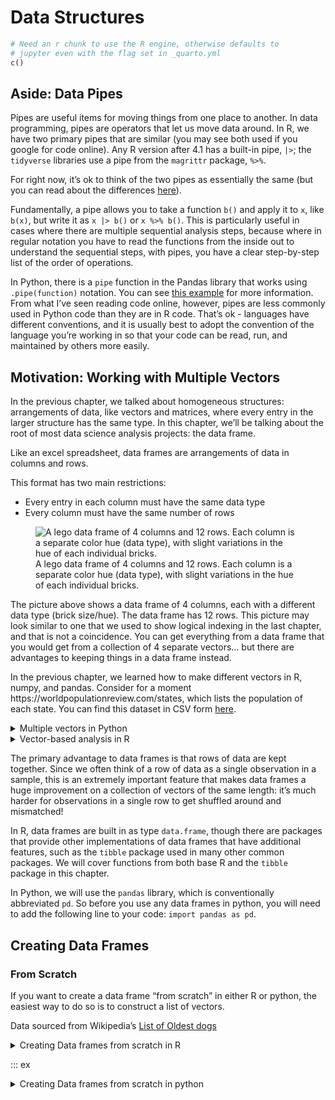 # Data Structures

```r
# Need an r chunk to use the R engine, otherwise defaults to 
# jupyter even with the flag set in _quarto.yml
c()
```

## Aside: Data Pipes {-}

Pipes are useful items for moving things from one place to another. In data programming, pipes are operators that let us move data around. In R, we have two primary pipes that are similar (you may see both used if you google for code online). Any R version after 4.1 has a built-in pipe, `|>`; the `tidyverse` libraries use a pipe from the `magrittr` package, `%>%`. 

For right now, it's ok to think of the two pipes as essentially the same (but you can read about the differences [here](https://www.infoworld.com/article/3621369/use-the-new-r-pipe-built-into-r-41.html)). 

Fundamentally, a pipe allows you to take a function `b()` and apply it to `x`, like `b(x)`, but write it as `x |> b()` or `x %>% b()`. This is particularly useful in cases where there are multiple sequential analysis steps, because where in regular notation you have to read the functions from the inside out to understand the sequential steps, with pipes, you have a clear step-by-step list of the order of operations. 


In Python, there is a `pipe` function in the Pandas library that works using `.pipe(function)` notation. You can see [this example](https://stackoverflow.com/a/31037901) for more information. From what I've seen reading code online, however, pipes are less commonly used in Python code than they are in R code. That's ok - languages have different conventions, and it is usually best to adopt the convention of the language you're working in so that your code can be read, run, and maintained by others more easily. 


## Motivation: Working with Multiple Vectors
<!-- data frames in R and Pandas -->

In the previous chapter, we talked about homogeneous structures: arrangements of data, like vectors and matrices, where every entry in the larger structure has the same type. In this chapter, we'll be talking about the root of most data science analysis projects: the data frame. 

Like an excel spreadsheet, data frames are arrangements of data in columns and rows.

This format has two main restrictions:

- Every entry in each column must have the same data type
- Every column must have the same number of rows

![A lego data frame of 4 columns and 12 rows. Each column is a separate color hue (data type), with slight variations in the hue of each individual bricks.](images/lego-data-frame.png)

The picture above shows a data frame of 4 columns, each with a different data type (brick size/hue). The data frame has 12 rows. This picture may look similar to one that we used to show logical indexing in the last chapter, and that is not a coincidence. You can get everything from a data frame that you would get from a collection of 4 separate vectors... but there are advantages to keeping things in a data frame instead. 


In the previous chapter, we learned how to make different vectors in R, numpy, and pandas. Consider for a moment https://worldpopulationreview.com/states, which lists the population of each state. You can find this dataset in CSV form [here](https://raw.githubusercontent.com/srvanderplas/Stat151/main/data/population2022.csv).

::: ex

<details><summary>Multiple vectors in Python</summary>
(I'm going to cheat and read this in using pandas functions we haven't learned yet to demonstrate why this stuff matters.)

```python
import pandas as pd

data = pd.read_html("https://worldpopulationreview.com/states")[0]
list(data.columns) # get names

# Create a few population series
population2022 = pd.Series(data['2022 Population'].values, index = data['State'].values)
population2021 = pd.Series(data['2021 Population'].values, index = data['State'].values)
population2010 = pd.Series(data['2010 Census'].values, index = data['State'].values)
```

Suppose that we want to sort each population vector by the population in that year.

```python
import pandas as pd
data = pd.read_html("https://worldpopulationreview.com/states")[0]

population2022 = pd.Series(data['2022 Population'].values, index = data['State'].values).sort_values()
population2021 = pd.Series(data['2021 Population'].values, index = data['State'].values).sort_values()
population2010 = pd.Series(data['2010 Census'].values, index = data['State'].values).sort_values()

population2022.head()
population2021.head()
population2010.head()
```

The only problem is that by doing this, we've now lost the ordering that matched across all 3 vectors. Pandas Series are great for this, because they use labels that allow us to reconstitute which value corresponds to which label, but in R or even in numpy arrays, vectors don't inherently come with labels. In these situations, sorting by one value can actually destroy the connection between two vectors!

</details>

:::

::: ex

<details><summary>Vector-based analysis in R</summary>

```r
df <- read.csv("https://raw.githubusercontent.com/srvanderplas/Stat151/main/data/population2022.csv")

# Use vectors instead of the data frame
state <- df$State
pop2022 <- df$Pop
pop2021 <- df$Pop2021
pop2010 <- df$Pop2010

# Create a vector to index population in 2022 in order
order2022 <- order(pop2022)

# To keep variables together, we have to do things like this:
head(state[order2022])
head(pop2022[order2022])

# It makes more sense just to reorder the whole data frame:
head(df[order2022,])
```

</details>

:::


The primary advantage to data frames is that rows of data are kept together. Since we often think of a row of data as a single observation in a sample, this is an extremely important feature that makes data frames a huge improvement on a collection of vectors of the same length: it's much harder for observations in a single row to get shuffled around and mismatched!

In R, data frames are built in as type `data.frame`, though there are packages that provide other implementations of data frames that have additional features, such as the `tibble` package used in many other common packages. We will cover functions from both base R and the `tibble` package in this chapter.

In Python, we will use the `pandas` library, which is conventionally abbreviated `pd`. So before you use any data frames in python, you will need to add the following line to your code: `import pandas as pd`.

## Creating Data Frames

### From Scratch

If you want to create a data frame "from scratch" in either R or python, the easiest way to do so is to construct a list of vectors.


Data sourced from Wikipedia's [List of Oldest dogs](https://en.wikipedia.org/wiki/List_of_individual_dogs#Long-lived_dogs)

::: ex

<details><summary>Creating Data frames from scratch in R</summary>

```r
dog_names <- c("Bluey", "Bramble", "Chanel", "Max")
dog_ages <- c(29.41, 25, 21, 29.77)

# Using the data.frame function
data <- data.frame(Name = dog_names, Age = dog_ages)
data

# Using the tibble function
library(tibble)
data <- tibble(Name = dog_names, Age = dog_ages)
# Notice the difference in how the object is printed...
data

# Using the tribble function in the tibble package
data <- tribble(~Name, ~Age,
                "Bluey", 29.41,
                "Bramble", 25,
                "Chanel", 21,
                "Max", 29.77) 
# This allows you to write out the data yourself in table format
# Column Names are indicated by putting ~ before the (bare) column name
data
```

</details>

:::


::: ex

<details><summary>Creating Data frames from scratch in python</summary>


```python
import pandas as pd

# Create a list of lists
data = [['Bluey', 29.41],
        ['Bramble', 25],
        ['Chanel', 21],
        ['Max', 29.77]]
        
data = pd.DataFrame(data, columns = ['Name', 'Age'])

# Create a dict with lists
data = {'Name': ['Bluey', 'Bramble', 'Chanel', 'Max'],
        'Age':  [29.41, 25, 21, 29.77]}

data = pd.DataFrame(data)
```

I am intentionally not discussing dictionaries (dicts) in Python at this point - my goal is to get you  up and running to do data analysis in Python with as little overhead as possible. If you are interested, you can read up on [dicts](https://www.py4e.com/html3/09-dictionaries) in Python 4 Everybody. We will hopefully find time to come back and discuss the finer points of lists, dicts, tuples, and other constructs later in the semester or in a subsequent course.

:::


### Reading in Data

One of the easier ways to create a data frame (rather than typing the whole thing in) is to read in data from somewhere else - a file, a table on a webpage, etc. We're not going to go into the finer points of this (you'll get into that in Stat 251, Data Wrangling), but it is important to at least know how to read in relatively nicely formatted data.

One nice source of (relatively neat) data is the [TidyTuesday github repository](https://github.com/rfordatascience/tidytuesday)^[Tidy Tuesday is a collaborative project where the R community gets together and explores a dataset, cleaning it, visualizing it, and generally working to collectively hone R skills together. You can find some very nice YouTube livestreams, as well as lots of examples using the [#tidytuesday twitter tag](https://twitter.com/search?q=%23tidytuesday).]. 


In Base R, we can read the data in using the `read.csv` function:

```r
airmen <- read.csv('https://raw.githubusercontent.com/rfordatascience/tidytuesday/master/data/2022/2022-02-08/airmen.csv')
head(airmen)
```

If we want instead to create a tibble, we can use the `readr` package's `read_csv` function, which is a bit more robust:

```r
library(readr)
airmen <- read_csv('https://raw.githubusercontent.com/rfordatascience/tidytuesday/master/data/2022/2022-02-08/airmen.csv')
head(airmen)
```

In `pandas`, we can read the csv using `pd.read_csv`:

```python
import pandas as pd

airmen = pd.read_csv("https://raw.githubusercontent.com/rfordatascience/tidytuesday/master/data/2022/2022-02-08/airmen.csv")
airmen.head()
```

## Working with Data Frames

### Summaries

Often, we want to know what a data frame contains. R and pandas both have easy summary methods for a data frame:

```r
summary(airmen)
```

Notice that the type of summary depends on the data type.

```python
airmen.describe()
```

There are ways to get pandas to describe other types of data that are not numeric, but I haven't completely figured out how they work yet. See the documentation [here](https://pandas.pydata.org/docs/reference/api/pandas.DataFrame.describe.html) for further details.

### Indexing

To access a subset of a data frame, we index by `[row, column]` in both languages (though in python we need a helper function tagged on the end of the object):

```python
# .iloc allows for integer location-based indexing
airmen.iloc[0:4,] # leave the space for cols blank to get all columns
airmen.iloc[0:4,[0, 3, 5]] # include a vector of column indices

# .loc allows for using the row and column indexes
airmen.loc['0':'4',]
airmen.loc[0:4,'name':'first_name'] # columns between name and first_name
airmen.loc[0:4,[0,3,5]] # can't use position indexes with .loc
```

This uses a function of pandas we have not previously explored: slicing. Slicing in pandas acts very similar to R's seq method for integers, in that you can set your start and end points and use : between them. However, in python, the last index is the (non-inclusive) endpoint, so 0:3 will give you 0, 1, 2. If you want all columns after a certain index, you can use `x:`, where x is the starting index.

```r
airmen[1:5, ]
airmen[1:5, c(1, 4, 6)]

airmen[1:5, c("name", "first_name")]
```

In R, we can also easily pull out a single column using the `$` method. Note that this gives us a vector (that is, we've lost the connection to the row index).

```r
airmen$name[1:5]

head(airmen["name"]) # head() just gives us the first few rows
```

In python, we can also easily pull out a single column:

```python
airmen.name
airmen['name']
```

The `df.column` notation, called **attribute access** only works in some circumstances: where the column name is not the same as a method (e.g. `min`) and is a valid Python identifier (so `df.1` does not work). When attribute access does not work, you can still access the column by name using `df['colname']` (standard indexing). 

::: learn-more

- [Indexing in python with pandas](https://pandas.pydata.org/pandas-docs/stable/user_guide/indexing.html) (Pandas documentation)    
This includes good information on which indexing operations are most efficient and recommended for production code.

- [Slicing dataframes in R](https://bookdown.org/ndphillips/YaRrr/slicing-dataframes.html) - The Pirate's Guide to R

- [Indexing, Slicing, and Subsetting DataFrames in Python](https://datacarpentry.org/python-ecology-lesson/03-index-slice-subset/) - Visualization in Python for Ecologists

:::

### Row and Column Names
In both R and python, data frames have two sets of names: a set of row names, and a set of column names. In my experience, it is much more common to use column names in R and less common to actually use row names^[More advanced data-frame like structures, such as `tibbles`, actively discourage the use of row names.]; in Python it seems that people tend to use both sets of names frequently. 


#### Row and Column Names in Python

Let's start with column names. Column names can be defined by creating a `Series` object (remember, that's just a fancy name for an indexed vector) and assigning it to the `df.columns` object, where `df` is the name of the data frame.

```python
# Get index of column names
airmen.columns

# We can set the names using simple assignment
airmen.columns = pd.Series(['Name', 'Last', 'First', 'Graduation_Date', 'Graduation_Rank', 'Class', 'Graduated_From', 'Pilot_Type', 'Hometown', 'State', 'Aerial_Victory_Credits', 'Num_Aerial_Victory_Credits', 'Reported_Lost', 'Reported_Lost_Date', 'Reported_Lost_Location', 'Web_Profile'])

# Now the names are capitalized
airmen.columns
```


```python
# Get index of row names
airmen.index # this structure has numeric row names
# we can access individual rows using the numeric index (iloc)
airmen.iloc[0]
# we can also access individual rows using the regular index (loc)
airmen.loc[0]
# this doesn't work because the row names are integers
airmen.loc['Adams, John H., Jr.'] 

# We can set row names using simple assignment
airmen.index = airmen.name

# Row names are changed
airmen.index # now the row name index is a string and we can look names up this way

# we can still access individual rows using the numeric index (iloc)
airmen.iloc[0]
# we can mo longer access individual rows using the regular index (loc) 
# with a numeric value
airmen.loc[0]
# but because we set the row names to be the individuals actual names, 
# we can use those in the .loc statement
airmen.loc['Adams, John H., Jr.'] 
```

When we select certain rows using the row names, we typically refer to the row names as the **key**. 

::: learn-more

Read more about database keys [here](https://www.learncomputerscienceonline.com/database-keys/) if you are interested. This is material that we will cover in Stat 351, but it may be useful for you now if you are interested in learning to program more efficiently from the start.

:::

#### Row and Column Names in R

In R, column and row names are just normal vectors - no special data types here!

```r
names(airmen)

# Set new column names
names(airmen) <- c('Name', 'Last', 'First', 'Graduation_Date', 'Graduation_Rank', 'Class', 'Graduated_From', 'Pilot_Type', 'Hometown', 'State', 'Aerial_Victory_Credits', 'Num_Aerial_Victory_Credits', 'Reported_Lost', 'Reported_Lost_Date', 'Reported_Lost_Location', 'Web_Profile')

# Using new names
airmen$Name[1:5]
```

If we want to set row names in R, we can try the obvious approach:
```r
rownames(airmen) <- airmen$Name
```

But this runs into trouble, since we have some duplicate names. We can see which names are duplicates by using the `table` command combined with `sort` and `head` to truncate the output. I'm going to use the `pipe` command, `|>`, to separate these steps. This is equivalent to `head(sort(table(airmen$Name), decreasing = T))` but is much easier to read since it can be read as a "recipe" of steps. 

```r
table(airmen$Name) |>
  sort(decreasing = T) |>
  head()
```

R requires rownames to be unique, so we are better off with some other identifier that we don't have here (SSN, military ID number, etc.) that is guaranteed to be unique. Since we don't have that kind of information, we really don't get any advantage by setting the rownames in R.


### Creating New Columns

In both Python and R, it is very easy to add new (derived) columns to a data frame, using methods similar to how you access data from a pre-existing column:

```r
airmen$initials <- paste0(substr(airmen$First, 1, 1), substr(airmen$Last, 1, 1))
head(airmen$initials)
```

```python
airmen['initials'] = airmen['First'].str.slice(0,1) + airmen['Last'].str.slice(0,1)
airmen['initials'][0:7]
```

Another way to create new variables in R involves the use of the `dplyr` package. There are at least 2 advantages to using this package for these types of tasks: 

1. There is a consistent way to call each function and engage with the data (this API - application programming interface - is designed around using the pipe, `%>%` discussed above)
2. You don't have to reference the data frame name and the column name using `df$colname`; instead, you use the function on the data frame and work with "bare" column names inside that function.

```r
library(dplyr)

airmen <- airmen %>%
  mutate(initials = paste0(substr(First, 1, 1), substr(Last, 1, 1)))
select(airmen, 1:3, initials) # Select lets us choose to only show some columns
```

Notice that by running mutate on the data frame, we automatically get a tibble back. 


You can do a similar trick with the `.assign` function in pandas, but unlike in R, you still have to reference the dataframe object within the .assign function.

```python
airmen.assign(
  initials = airmen['First'].str.slice(0,1) + airmen['Last'].str.slice(0,1)
)
```


### Subsets of Rows

Another major operation commonly performed on data frames is to choose only a certain set of rows, either randomly or using a logical condition. 

In base R, we would use the subset() function:

```r
subset(airmen, Last == "Young")
```

In python, we use the `.query()` function:
```python
airmen.query('Last == "Young"')
```

Note that here, the column name (and logical condition) are in quotes, but you don't have to reference the data frame name.

In `dplyr`, we use the `filter` function:
```r
airmen %>% 
  filter(Last == "Young")
```

We can also sample from a data frame. This can be useful when working with a large dataset, or when simulating to determine how a method performs on some data. For simplicity, I'm going to primarily show you the dplyr and pandas equivalents - it is possible to do this in base R, but it's much easier to do in `dplyr`.

```r
airmen %>% sample_frac(.01)
airmen %>% sample_n(5)
```

This is similarly easy in python:

```python
airmen.sample(frac=.01)
airmen.sample(n = 5)
```

